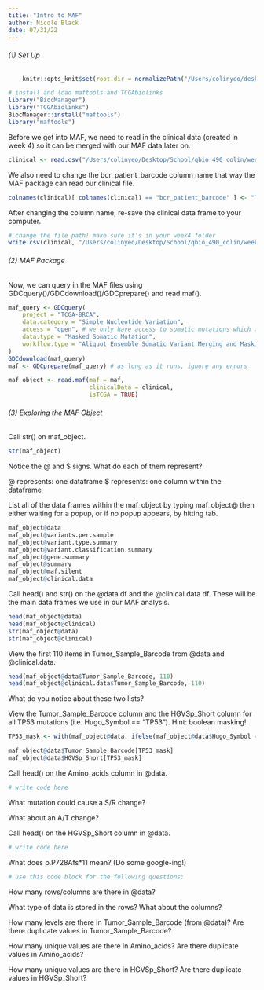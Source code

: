 ```yaml
---
title: "Intro to MAF"
author: Nicole Black
date: 07/31/22
---
```


###### (1) Set Up

```r
    knitr::opts_knit$set(root.dir = normalizePath("/Users/colinyeo/desktop/School/qbio_490_colin/analysis_data/"))  
```

```r
# install and load maftools and TCGAbiolinks
library("BiocManager")
library("TCGAbiolinks")
BiocManager::install("maftools")
library("maftools")
```

Before we get into MAF, we need to read in the clinical data (created in week 4) so it can be merged with our MAF data later on.

```r
clinical <- read.csv("/Users/colinyeo/Desktop/School/qbio_490_colin/week4_hw/brca_clinical_data.csv")
```   

We also need to change the bcr_patient_barcode column name that way the MAF package can read our clinical file.

```r
colnames(clinical)[ colnames(clinical) == "bcr_patient_barcode" ] <- "Tumor_Sample_Barcode"
```

After changing the column name, re-save the clinical data frame to your computer.

```r
# change the file path! make sure it's in your week4 folder
write.csv(clinical, "/Users/colinyeo/Desktop/School/qbio_490_colin/week4_hw/brca_clinical_data.csv", row.names = FALSE)
```

###### (2) MAF Package

Now, we can query in the MAF files using GDCquery()/GDCdownload()/GDCprepare() and read.maf(). 

```r
maf_query <- GDCquery(
    project = "TCGA-BRCA", 
    data.category = "Simple Nucleotide Variation", 
    access = "open", # we only have access to somatic mutations which are open access
    data.type = "Masked Somatic Mutation", 
    workflow.type = "Aliquot Ensemble Somatic Variant Merging and Masking"
)
GDCdownload(maf_query)
maf <- GDCprepare(maf_query) # as long as it runs, ignore any errors

maf_object <- read.maf(maf = maf, 
                       clinicalData = clinical,
                       isTCGA = TRUE)
```

###### (3) Exploring the MAF Object

Call str() on maf_object.

```r
str(maf_object)
```

Notice the @ and $ signs. What do each of them represent?

  @ represents: one dataframe
  $ represents: one column within the dataframe
  
List all of the data frames within the maf_object by typing maf_object@ then either waiting for a popup, or if no popup appears, by hitting tab.

```r
maf_object@data
maf_object@variants.per.sample
maf_object@variant.type.summary
maf_object@variant.classification.summary
maf_object@gene.summary
maf_object@summary
maf_object@maf.silent
maf_object@clinical.data
```

Call head() and str() on the @data df and the @clinical.data df. These will be the main data frames we use in our MAF analysis.

```r
head(maf_object@data)
head(maf_object@clinical)
str(maf_object@data)
str(maf_object@clinical)
```

View the first 110 items in Tumor_Sample_Barcode from @data and @clinical.data.

```r
head(maf_object@data$Tumor_Sample_Barcode, 110)
head(maf_object@clinical.data$Tumor_Sample_Barcode, 110)
```

What do you notice about these two lists?

View the Tumor_Sample_Barcode column and the HGVSp_Short column for all TP53 mutations (i.e. Hugo_Symbol == "TP53"). Hint: boolean masking!

```r
TP53_mask <- with(maf_object@data, ifelse(maf_object@data$Hugo_Symbol == "TP53", TRUE, FALSE))

maf_object@data$Tumor_Sample_Barcode[TP53_mask]
maf_object@data$HGVSp_Short[TP53_mask]
```

Call head() on the Amino_acids column in @data.

```r
# write code here
```

What mutation could cause a S/R change?

What about an A/T change?

Call head() on the HGVSp_Short column in @data.

```r
# write code here
```

What does p.P728Afs*11 mean? (Do some google-ing!)

```r
# use this code block for the following questions:
```
  
  How many rows/columns are there in @data?
  
  What type of data is stored in the rows? What about the columns?
  
  How many levels are there in Tumor_Sample_Barcode (from @data)?
  Are there duplicate values in Tumor_Sample_Barcode?
  
  How many unique values are there in Amino_acids?
  Are there duplicate values in Amino_acids?
  
  How many unique values are there in HGVSp_Short?
  Are there duplicate values in HGVSp_Short?
